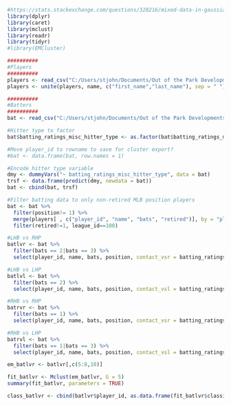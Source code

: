 ```r
#https://stats.stackexchange.com/questions/328216/mixed-data-in-gaussian-mixture-models
library(dplyr)
library(caret)
library(mclust)
library(readr)
library(tidyr)
#library(EMCluster)
```

```r
##########
#Players
##########
players <- read_csv("C:/Users/stjohn/Documents/Out of the Park Developments/OOTP Baseball 19/saved_games/OOTPLeagueReborn.lg/import_export/csv_1946/players.csv")
players <- unite(players, name, c("first_name","last_name"), sep = " ")

##########
#Batters
##########
bat <- read_csv("C:/Users/stjohn/Documents/Out of the Park Developments/OOTP Baseball 19/saved_games/OOTPLeagueReborn.lg/import_export/csv_1946/players_batting.csv")

#Hitter type to factor
bat$batting_ratings_misc_hitter_type <- as.factor(bat$batting_ratings_misc_hitter_type)

#Move player_id to rowname to save for cluster export?
#bat <- data.frame(bat, row.names = 1)

#Encode hitter type variable
dmy <- dummyVars("~ batting_ratings_misc_hitter_type", data = bat)
trsf <- data.frame(predict(dmy, newdata = bat))
bat <- cbind(bat, trsf)

#Filter batting data to only non-retired MLB position players
bat <- bat %>% 
  filter(position!= 1) %>% 
  merge(players[ , c("player_id", "name", "bats", "retired")], by = "player_id") %>% 
  filter(retired!=1, league_id==100)
```

```r
#LHB vs RHP
batlvr <- bat %>% 
  filter(bats == 2|bats == 3) %>% 
  select(player_id, name, bats, position, contact_vsr = batting_ratings_vsr_contact, gap_vsr = batting_ratings_vsr_gap, eye_vsr = batting_ratings_vsr_eye, k_vsr = batting_ratings_vsr_strikeouts, hbp_vsr = batting_ratings_vsr_hp, power_vsr = batting_ratings_vsr_power, babip_vsr = batting_ratings_vsr_babip, bunt = batting_ratings_misc_bunt, bunt_hit = batting_ratings_misc_bunt_for_hit, hitter_type0 = batting_ratings_misc_hitter_type.0, hitter_type1 = batting_ratings_misc_hitter_type.1,hitter_type2 = batting_ratings_misc_hitter_type.2,hitter_type3 = batting_ratings_misc_hitter_type.3)

#LHB vs LHP
batlvl <- bat %>% 
  filter(bats == 2) %>% 
  select(player_id, name, bats, position, contact_vsl = batting_ratings_vsl_contact, gap_vsl = batting_ratings_vsl_gap, eye_vsl = batting_ratings_vsl_eye, k_vsl = batting_ratings_vsl_strikeouts, hbp_vsl = batting_ratings_vsl_hp, power_vsl = batting_ratings_vsl_power, babip_vsl = batting_ratings_vsl_babip, bunt = batting_ratings_misc_bunt, bunt_hit = batting_ratings_misc_bunt_for_hit, hitter_type0 = batting_ratings_misc_hitter_type.0, hitter_type1 = batting_ratings_misc_hitter_type.1,hitter_type2 = batting_ratings_misc_hitter_type.2,hitter_type3 = batting_ratings_misc_hitter_type.3)

#RHB vs RHP
batrvr <- bat %>% 
  filter(bats == 1) %>% 
  select(player_id, name, bats, position, contact_vsr = batting_ratings_vsr_contact, gap_vsr = batting_ratings_vsr_gap, eye_vsr = batting_ratings_vsr_eye, k_vsr = batting_ratings_vsr_strikeouts, hbp_vsr = batting_ratings_vsr_hp, power_vsr = batting_ratings_vsr_power, babip_vsr = batting_ratings_vsr_babip, bunt = batting_ratings_misc_bunt, bunt_hit = batting_ratings_misc_bunt_for_hit, hitter_type0 = batting_ratings_misc_hitter_type.0, hitter_type1 = batting_ratings_misc_hitter_type.1,hitter_type2 = batting_ratings_misc_hitter_type.2,hitter_type3 = batting_ratings_misc_hitter_type.3)

#RHB vs LHP
batrvl <- bat %>% 
  filter(bats == 1|bats == 3) %>% 
  select(player_id, name, bats, position, contact_vsl = batting_ratings_vsl_contact, gap_vsl = batting_ratings_vsl_gap, eye_vsl = batting_ratings_vsl_eye, k_vsl = batting_ratings_vsl_strikeouts, hbp_vsl = batting_ratings_vsl_hp, power_vsl = batting_ratings_vsl_power, babip_vsl = batting_ratings_vsl_babip, bunt = batting_ratings_misc_bunt, bunt_hit = batting_ratings_misc_bunt_for_hit, hitter_type0 = batting_ratings_misc_hitter_type.0, hitter_type1 = batting_ratings_misc_hitter_type.1,hitter_type2 = batting_ratings_misc_hitter_type.2,hitter_type3 = batting_ratings_misc_hitter_type.3)
```

```r
em_batlvr <- batlvr[,c(5:8,10)]

fit_batlvr <- Mclust(em_batlvr, G = 5)
summary(fit_batlvr, parameters = TRUE)

class_batlvr <- cbind(batlvr$player_id, as.data.frame(fit_batlvr$classification))
```

